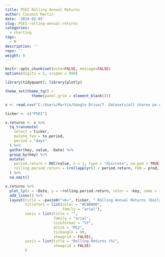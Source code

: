 ```yaml
---
title: PSEI Rolling Annual Returns
author: Coconut Martin
date: '2019-02-05'
slug: PSEI-rolling-annual-returns
categories:
  - charting
tags:
  - R
description: ''
repo: ''
weight: 0
---
```


```r
knitr::opts_chunk$set(echo=FALSE, message=FALSE)
options(digits = 2, scipen = 999)

library(tidyquant); library(plotly)

theme_set(theme_tq() +
            theme(panel.grid = element_blank()))

x <- read.csv("C:/Users/Martin/Google Drive/7. Datasets/all shares px.csv") %>% mutate(Date = dmy(Date))
```

```r
ticker <- c("PSEI")

x.returns <- x %>% 
  tq_transmute(
    select = ticker,
    mutate_fun = to.period,
    period = "days"
  ) %>% 
  gather(key, value, -Date) %>% 
  group_by(key) %>% 
  mutate(
    period.return = ROC(value, n = 1, type = "discrete", na.pad = TRUE),
    rolling.period.return = (rollapplyr(1 + period.return, FUN = prod, width = 252*1, na.rm = TRUE, na.pad = TRUE) - 1) * 100
  ) %>% 
  na.omit()

x.returns %>% 
  plot_ly(x = ~Date, y = ~rolling.period.return, color = ~key, name = ~key, colors = "#C00000") %>% 
  add_lines() %>% 
  layout(title = ~paste0("<b>", ticker, " Rolling Annual Returns (Daily Interval) </b>"),
         titlefont = list(color = "#C00000",
                          family = "arial"),
         xaxis = list(title = "",
                      family = "arial",
                      tickformat = "%Y",
                      dtick = "M12",
                      tickangle = 90,
                      showgrid = FALSE),
         yaxis = list(title = "Rolling Returns (%)",
                      showgrid = FALSE)
         )
```


